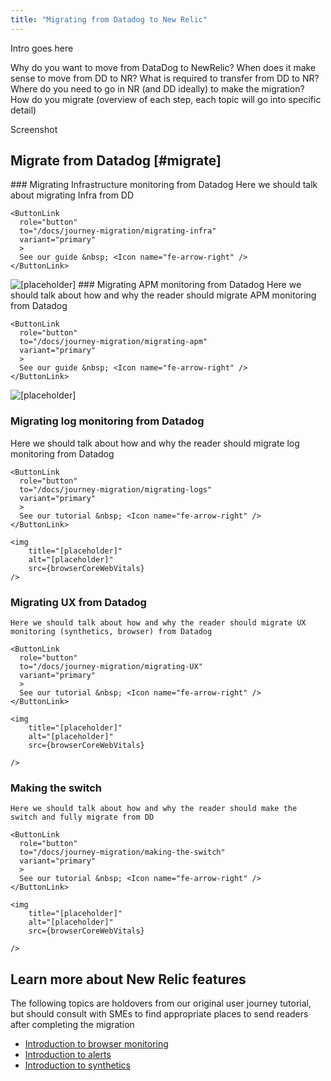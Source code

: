 ```yaml
---
title: "Migrating from Datadog to New Relic"
---
```


Intro goes here

Why do you want to move from DataDog to NewRelic?
When does it make sense to move from DD to NR?
What is required to transfer from DD to NR?
Where do you need to go in NR (and DD ideally) to make the migration?
How do you migrate (overview of each step, each topic will go into specific detail)


Screenshot

## Migrate from Datadog [#migrate]

<Steps>

<Step>
### Migrating Infrastructure monitoring from Datadog

<SideBySide>
  <Side>
    Here we should talk about migrating Infra from DD

    <ButtonLink
      role="button"
      to="/docs/journey-migration/migrating-infra"
      variant="primary"
      >
      See our guide &nbsp; <Icon name="fe-arrow-right" />
    </ButtonLink>


  </Side>
  <Side>
    <img
        title="[placeholder]"
        alt="[placeholder]"
        src={browserCoreWebVitals}
    />
  </Side>
</SideBySide>
</Step>


<Step>
### Migrating APM monitoring from Datadog

<SideBySide>
  <Side>
    Here we should talk about how and why the reader should migrate APM monitoring from Datadog

    <ButtonLink
      role="button"
      to="/docs/journey-migration/migrating-apm"
      variant="primary"
      >
      See our guide &nbsp; <Icon name="fe-arrow-right" />
    </ButtonLink>


  </Side>
  <Side>
    <img
        title="[placeholder]"
        alt="[placeholder]"
        src={browserCoreWebVitals}
    />
  </Side>
</SideBySide>
</Step>

<Step>

### Migrating log monitoring from Datadog

<SideBySide>

  <Side>
    Here we should talk about how and why the reader should migrate log monitoring from Datadog

    <ButtonLink
      role="button"
      to="/docs/journey-migration/migrating-logs"
      variant="primary"
      >
      See our tutorial &nbsp; <Icon name="fe-arrow-right" />
    </ButtonLink>
  </Side>

  <Side>

    <img
        title="[placeholder]"
        alt="[placeholder]"
        src={browserCoreWebVitals}
    />

  </Side>
</SideBySide>

</Step>

<Step>

### Migrating UX from Datadog

<SideBySide>

  <Side>

    Here we should talk about how and why the reader should migrate UX monitoring (synthetics, browser) from Datadog

    <ButtonLink
      role="button"
      to="/docs/journey-migration/migrating-UX"
      variant="primary"
      >
      See our tutorial &nbsp; <Icon name="fe-arrow-right" />
    </ButtonLink>
  </Side>
  
  <Side>

    <img
        title="[placeholder]"
        alt="[placeholder]"
        src={browserCoreWebVitals}

    />

  </Side>

</SideBySide>

</Step>

<Step>

### Making the switch

<SideBySide>

  <Side>

    Here we should talk about how and why the reader should make the switch and fully migrate from DD

    <ButtonLink
      role="button"
      to="/docs/journey-migration/making-the-switch"
      variant="primary"
      >
      See our tutorial &nbsp; <Icon name="fe-arrow-right" />
    </ButtonLink>
  </Side>
  
  <Side>

    <img
        title="[placeholder]"
        alt="[placeholder]"
        src={browserCoreWebVitals}

    />

  </Side>

</SideBySide>

</Step>

</Steps>

## Learn more about New Relic features

The following topics are holdovers from our original user journey tutorial, but should consult with SMEs to find appropriate places to send readers after completing the migration

* [Introduction to browser monitoring](/docs/browser/browser-monitoring/getting-started/introduction-browser-monitoring)
* [Introduction to alerts](/docs/alerts-applied-intelligence/overview/)
* [Introduction to synthetics](/docs/synthetics/synthetic-monitoring/using-monitors/intro-synthetic-monitoring/)
